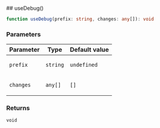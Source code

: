 
[//]: # (Do not edit directly)
[//]: # (Generated by the Cocokits TypeDoc custom theme on Sun Feb 09 2025)



<Meta title='Utils/Use-debug'/>
<MdxPage breadcrumb='Utils' title='Use-debug' tocItems={tocItems} hideThemeSwitcher={true}>
<div>
</div><div id="selection_usedebug">
## useDebug()

```ts
function useDebug(prefix: string, changes: any[]): void
```

### Parameters

<table class="arg-type-table arg-type-table--full-width">
<thead>
<tr>
<th>Parameter</th>
<th>Type</th>
<th>Default value</th>
</tr>
</thead>
<tbody>
<tr>
<td>

`prefix`

</td>
<td>

`string`

</td>
<td>

`undefined`

</td>
</tr>
<tr>
<td>

`changes`

</td>
<td>

`any[]`

</td>
<td>

`[]`

</td>
</tr>
</tbody>
</table>

### Returns

`void`

</div>
</MdxPage>
